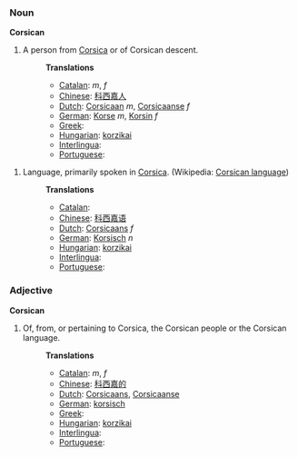 ===Noun===

'''Corsican'''

#A person from [[Corsica]] or of Corsican descent.
#:'''Translations'''
#:*[[Catalan]]: [[]] ''m'', [[]] ''f''
#:*[[Chinese]]: [[科西嘉人]]
#:*[[Dutch]]:  [[Corsicaan]] ''m'', [[Corsicaanse]] ''f''
#:*[[German]]: [[Korse]] ''m'', [[Korsin]] ''f''
#:*[[Greek]]:[[]]
#:*[[Hungarian]]: [[korzikai]]
#:*[[Interlingua]]: [[]]
#:*[[Portuguese]]: [[]]

#Language, primarily spoken in [[Corsica]]. (Wikipedia: [[w:Corsican language|Corsican language]])
#:'''Translations'''
#:*[[Catalan]]: [[]]
#:*[[Chinese]]: [[科西嘉语]]
#:*[[Dutch]]: [[Corsicaans]] ''f''
#:*[[German]]: [[Korsisch]] ''n''
#:*[[Hungarian]]: [[korzikai]]
#:*[[Interlingua]]: [[]]
#:*[[Portuguese]]: [[]]
===Adjective===

'''Corsican'''

#Of, from, or pertaining to Corsica, the Corsican people or the Corsican language.
#:'''Translations'''
#:*[[Catalan]]: [[]] ''m'', [[]] ''f''
#:*[[Chinese]]: [[科西嘉的]]
#:*[[Dutch]]: [[Corsicaans]], [[Corsicaanse]]
#:*[[German]]: [[korsisch]]
#:*[[Greek]]:[[]]
#:*[[Hungarian]]: [[korzikai]]
#:*[[Interlingua]]: [[]]
#:*[[Portuguese]]: [[]]